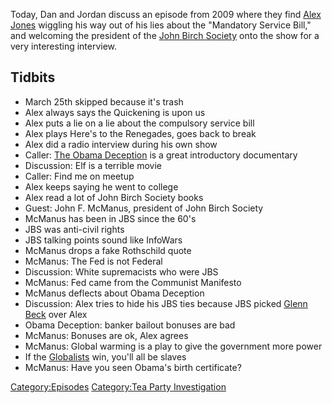 {{DEFAULTSORT:
    #_EPISODE_0234:March 26, 2009
}}{{Episode
    | title           = March 26, 2009
    | caption         = Listen to this episode on [https://knowledgefight.libsyn.com/knowledge-fight-march-26-2009 Libsyn] [https://open.spotify.com/episode/6CSOkzhgYLDHu5MH2rCmsB Spotify], Read the [[Transcript/234: March 26, 2009|Unofficial Transcript]]
    | episodeNumber   = 234
    | length          = 01:28:51
    | airDate         = December 3, 2018
    | coverageDate    = March 26, 2009
    | episodeType     = [[:Category:Tea Party Investigation|Tea Party Investigation]]
    | appearance      = [[John F McManus]], [[Glenn Beck]]
    | oocDrop         = I go to the library to pull quotes
    | previousEpisode = [[233: November 28, 2018]]
    | nextEpisode     = [[236: December 4-5, 2018]]
}}

{{Stub}}

Today, Dan and Jordan discuss an episode from 2009 where they find [[Alex Jones]] wiggling his way out of his lies about the "Mandatory Service Bill," and welcoming the president of the [[John Birch Society]] onto the show for a very interesting interview.

==Tidbits==

*March 25th skipped because it's trash
*Alex always says the Quickening is upon us
*Alex puts a lie on a lie about the compulsory service bill
*Alex plays Here's to the Renegades, goes back to break
*Alex did a radio interview during his own show
*Caller: [[The Obama Deception]] is a great introductory documentary
*Discussion: Elf is a terrible movie
*Caller: Find me on meetup
*Alex keeps saying he went to college
*Alex read a lot of John Birch Society books
*Guest: John F. McManus, president of John Birch Society
*McManus has been in JBS since the 60's
*JBS was anti-civil rights
*JBS talking points sound like InfoWars
*McManus drops a fake Rothschild quote
*McManus: The Fed is not Federal
*Discussion: White supremacists who were JBS
*McManus: Fed came from the Communist Manifesto
*McManus deflects about Obama Deception
*Discussion: Alex tries to hide his JBS ties because JBS picked [[Glenn Beck]] over Alex
*Obama Deception: banker bailout bonuses are bad
*McManus: Bonuses are ok, Alex agrees
*McManus: Global warming is a play to give the government more power
*If the [[Globalists]] win, you'll all be slaves
*McManus: Have you seen Obama's birth certificate?

[[Category:Episodes]]
[[Category:Tea Party Investigation]]
